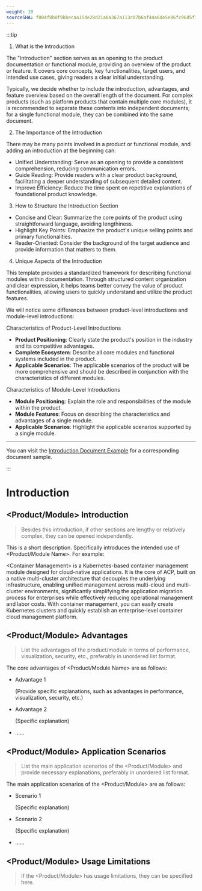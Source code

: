 ```yaml
---
weight: 10
sourceSHA: f004f8b0f9bbecaa15de28d21a8a367a113c07b6af44a6de5e86fc96d5f13741
---
```


:::tip

1. What is the Introduction

The "Introduction" section serves as an opening to the product documentation or functional module, providing an overview of the product or feature. It covers core concepts, key functionalities, target users, and intended use cases, giving readers a clear initial understanding.

Typically, we decide whether to include the introduction, advantages, and feature overview based on the overall length of the document. For complex products (such as platform products that contain multiple core modules), it is recommended to separate these contents into independent documents; for a single functional module, they can be combined into the same document.

2. The Importance of the Introduction

There may be many points involved in a product or functional module, and adding an introduction at the beginning can:

- Unified Understanding: Serve as an opening to provide a consistent comprehension, reducing communication errors.
- Guide Reading: Provide readers with a clear product background, facilitating a deeper understanding of subsequent detailed content.
- Improve Efficiency: Reduce the time spent on repetitive explanations of foundational product knowledge.

3. How to Structure the Introduction Section

- Concise and Clear: Summarize the core points of the product using straightforward language, avoiding lengthiness.
- Highlight Key Points: Emphasize the product's unique selling points and primary functionalities.
- Reader-Oriented: Consider the background of the target audience and provide information that matters to them.

4. Unique Aspects of the Introduction

This template provides a standardized framework for describing functional modules within documentation. Through structured content organization and clear expression, it helps teams better convey the value of product functionalities, allowing users to quickly understand and utilize the product features.

We will notice some differences between product-level introductions and module-level introductions:

Characteristics of Product-Level Introductions

- **Product Positioning**: Clearly state the product's position in the industry and its competitive advantages.
- **Complete Ecosystem**: Describe all core modules and functional systems included in the product.
- **Applicable Scenarios**: The applicable scenarios of the product will be more comprehensive and should be described in conjunction with the characteristics of different modules.

Characteristics of Module-Level Introductions

- **Module Positioning**: Explain the role and responsibilities of the module within the product.
- **Module Features**: Focus on describing the characteristics and advantages of a single module.
- **Applicable Scenarios**: Highlight the applicable scenarios supported by a single module.

---

You can visit the [Introduction Document Example](https://product-doc-guide.alauda.cn/template/intro/example.html) for a corresponding document sample.

:::

# Introduction

## \<Product/Module> Introduction

> Besides this introduction, if other sections are lengthy or relatively complex, they can be opened independently.

This is a short description. Specifically introduces the intended use of \<Product/Module Name>. For example:

\<Container Management> is a Kubernetes-based container management module designed for cloud-native applications. It is the core of ACP, built on a native multi-cluster architecture that decouples the underlying infrastructure, enabling unified management across multi-cloud and multi-cluster environments, significantly simplifying the application migration process for enterprises while effectively reducing operational management and labor costs. With container management, you can easily create Kubernetes clusters and quickly establish an enterprise-level container cloud management platform.

## \<Product/Module> Advantages

> List the advantages of the product/module in terms of performance, visualization, security, etc., preferably in unordered list format.

The core advantages of \<Product/Module Name> are as follows:

- Advantage 1

  (Provide specific explanations, such as advantages in performance, visualization, security, etc.)

- Advantage 2

  (Specific explanation)

- ......

## \<Product/Module> Application Scenarios

> List the main application scenarios of the \<Product/Module> and provide necessary explanations, preferably in unordered list format.

The main application scenarios of the \<Product/Module> are as follows:

- Scenario 1

  (Specific explanation)

- Scenario 2

  (Specific explanation)

- ......

## \<Product/Module> Usage Limitations

> If the \<Product/Module> has usage limitations, they can be specified here.
